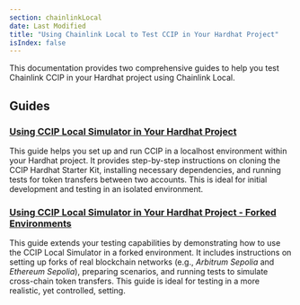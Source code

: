 ```yaml
---
section: chainlinkLocal
date: Last Modified
title: "Using Chainlink Local to Test CCIP in Your Hardhat Project"
isIndex: false
---
```



<Common callout="importPackage" />

This documentation provides two comprehensive guides to help you test Chainlink CCIP in your Hardhat project using Chainlink Local.

## Guides

### [Using CCIP Local Simulator in Your Hardhat Project](/chainlink-local/build/ccip/hardhat/local-simulator)

This guide helps you set up and run CCIP in a localhost environment within your Hardhat project. It provides step-by-step instructions on cloning the CCIP Hardhat Starter Kit, installing necessary dependencies, and running tests for token transfers between two accounts. This is ideal for initial development and testing in an isolated environment.

### [Using CCIP Local Simulator in Your Hardhat Project - Forked Environments](/chainlink-local/build/ccip/hardhat/local-simulator-fork)

This guide extends your testing capabilities by demonstrating how to use the CCIP Local Simulator in a forked environment. It includes instructions on setting up forks of real blockchain networks (e.g., _Arbitrum Sepolia_ and _Ethereum Sepolia_), preparing scenarios, and running tests to simulate cross-chain token transfers. This guide is ideal for testing in a more realistic, yet controlled, setting.

